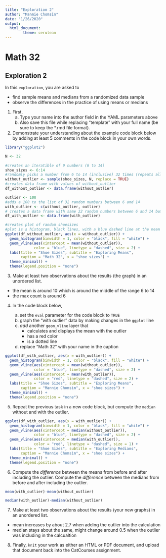 ```yaml
---
title: "Exploration 2"
author: "Mannie Chomsin"
date: "1/26/2020"
output: 
  html_document:
        theme: cerulean
---
```


# Math 32
## Exploration 2

In this `exploration`, you are asked to

* find sample means and medians from a randomized data sample
* observe the differences in the practice of using means or medians

1. First,
    a. Type your name into the author field in the YAML parameters above
    b. Also save this file while replacing "template" with your full name (be sure to keep the *.rmd file format).

2. Demonstrate your understanding about the example code block below by adding at least 5 comments in the code block in your own words.

```r
library("ggplot2")

N <- 32
 
#creates an iteratible of 9 numbers (6 to 14)
shoe_sizes <- 6:14
#randomly picks a number from 6 to 14 (inclusive) 32 times (repeats allowed), and saves list of random numbers to variable without_outlier
without_outlier <- sample(shoe_sizes, N, replace = TRUE) 
#creates data frame with values of without_outlier
df_without_outlier <- data.frame(without_outlier) 

outlier <- 100
#adds a 100 to the list of 32 random numbers between 6 and 14
with_outlier <- c(without_outlier, outlier) 
# creates a data frame with same 32 random numbers between 6 and 14 but with an additional value of 100
df_with_outlier <- data.frame(with_outlier)

#creates plot of random shoesizes
#plot is a histogram, black lines, with a blue dashed line at the mean shoesize
ggplot(df_without_outlier, aes(x = without_outlier)) +
  geom_histogram(binwidth = 1, color = "black", fill = "white") +
  geom_vline(aes(xintercept = mean(without_outlier)),
             color = "blue", linetype = "dashed", size = 2) +
  labs(title = "Shoe Sizes", subtitle = "Exploring Means",
       caption = "Math 32", x = "shoe sizes") +
  theme_minimal() +
  theme(legend.position = "none")
```

3. Make at least two observations about the results (the graph) in an unordered list.

* the mean is around 10 which is around the middle of the range 6 to 14
* the max count is around 6 

4. In the code block below,

    a. set the `eval` parameter for the code block to `TRUE`
    b. graph the "with outlier" data by making changes in the `ggplot` line
    c. *add* another `geom_vline` layer that 
        * calculates and displays the mean with the outlier
        * has a red color
        * is a dotted line
    d. replace "Math 32" with your name in the caption
  
```r
ggplot(df_with_outlier, aes(x = with_outlier)) +
  geom_histogram(binwidth = 1, color = "black", fill = "white") +
  geom_vline(aes(xintercept = mean(without_outlier)),
             color = "blue", linetype = "dashed", size = 2) +
  geom_vline(aes(xintercept = mean(with_outlier)),
             color = "red", linetype = "dashed", size = 2) +
  labs(title = "Shoe Sizes", subtitle = "Exploring Means",
       caption = "Mannie Chomsin", x = "shoe sizes") +
  theme_minimal() +
  theme(legend.position = "none")
```

5. Repeat the previous task in a new code block, but compute the `median` without and with the outlier.
```r
ggplot(df_with_outlier, aes(x = with_outlier)) +
  geom_histogram(binwidth = 1, color = "black", fill = "white") +
  geom_vline(aes(xintercept = median(without_outlier)),
             color = "blue", linetype = "dashed", size = 2) +
  geom_vline(aes(xintercept = median(with_outlier)),
             color = "red", linetype = "dashed", size = 1) +
  labs(title = "Shoe Sizes", subtitle = "Exploring Medians",
       caption = "Mannie Chomsin", x = "shoe sizes") +
  theme_minimal() +
  theme(legend.position = "none")
```

6.  Compute the *difference* between the means from before and after including the outlier.  Compute the *difference* between the medians from before and after including the outlier.
```r
mean(with_outlier)-mean(without_outlier)
```
```r
median(with_outlier)-median(without_outlier)
```
7. Make at least two observations about the results (your new graphs) in an unordered list.

* mean increases by about 2.7 when adding the outlier into the calculation
* median stays about the same, might change around 0.5 when the outlier was including in the calcualtion

8. Finally, `knit` your work as either an HTML or PDF document, and upload that document back into the CatCourses assignment.